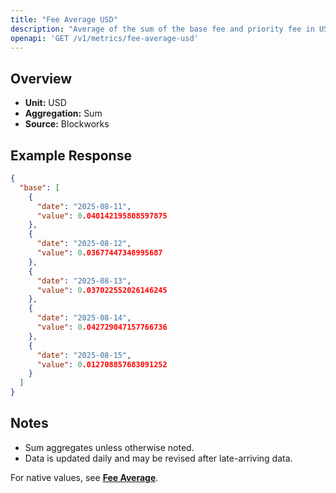 ```yaml
---
title: "Fee Average USD"
description: "Average of the sum of the base fee and priority fee in USD that day"
openapi: 'GET /v1/metrics/fee-average-usd'
---
```


## Overview

- **Unit:** USD
- **Aggregation:** Sum
- **Source:** Blockworks

## Example Response

```json
{
  "base": [
    {
      "date": "2025-08-11",
      "value": 0.040142195808597875
    },
    {
      "date": "2025-08-12",
      "value": 0.03677447348995687
    },
    {
      "date": "2025-08-13",
      "value": 0.037022552026146245
    },
    {
      "date": "2025-08-14",
      "value": 0.042729047157766736
    },
    {
      "date": "2025-08-15",
      "value": 0.012708857683091252
    }
  ]
}
```

## Notes
- Sum aggregates unless otherwise noted.
- Data is updated daily and may be revised after late-arriving data.


<Note>For native values, see **[Fee Average](./fee-average)**.</Note>